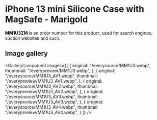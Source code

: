 
# iPhone 13 mini Silicone Case with MagSafe - Marigold

<Callout type='info' emoji='👉🏻'>**MM1U3ZM** is an order number for this product, used for search engines, auction websites and such.</Callout>

## Image gallery

<GalleryComponent
    images={[
      {
        original: "/everysource/MM1U3.webp",
        thumbnail: "/everypreview/MM1U3.webp",
      },
      {
        original: "/everysource/MM1U3_AV1.webp",
        thumbnail: "/everypreview/MM1U3_AV1.webp",
      },
      {
        original: "/everysource/MM1U3_AV2.webp",
        thumbnail: "/everypreview/MM1U3_AV2.webp",
      },
      {
        original: "/everysource/MM1U3_AV3.webp",
        thumbnail: "/everypreview/MM1U3_AV3.webp",
      },
      {
        original: "/everysource/MM1U3_AV4.webp",
        thumbnail: "/everypreview/MM1U3_AV4.webp",
      }
    ]}
  />
